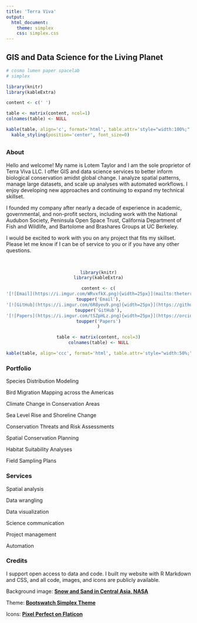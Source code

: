 ```yaml
---
title: 'Terra Viva'
output:
  html_document:
    theme: simplex
    css: simplex.css
---
```


## GIS and Data Science for the Living Planet

```r
# cosmo lumen paper spacelab
# simplex

library(knitr)
library(kableExtra)

content <- c(' ')

table <- matrix(content, ncol=1)
colnames(table) <- NULL

kable(table, align='c', format='html', table.attr='style="width:100%;"') %>%
  kable_styling(position='center', font_size=0)

```

## {.tabset .tabset-fade .tabset-pills}

### About

Hello and welcome! My name is Lotem Taylor and I am the sole proprietor of Terra Viva LLC. I offer GIS and data science services to better inform biological conservation amidst global change. I analyze spatial patterns, manage large datasets, and scale up analyses with automated workflows. I enjoy developing new approaches and continuing to expand my technical skillset.

I founded my company after nearly a decade of experience in academic, governmental, and non-profit sectors, including work with the National Audubon Society, Peninsula Open Space Trust, California Department of Fish and Wildlife, and Bartolome and Brashares Groups at UC Berkeley.

I would be excited to work with you on any project that fits my skillset. Please let me know if I can be of service to you or if you have any other questions.

<br>
<center>

```r

library(knitr)
library(kableExtra)

content <- c(
'[![Email](https://i.imgur.com/WRvxfkX.png){width=25px}](mailto:theterraviva@gmail.com)',
toupper('Email'),
'[![GitHub](https://i.imgur.com/6R8yeu9.png){width=25px}](https://github.com/TheTerraViva/)',
toupper('GitHub'),
'[![Papers](https://i.imgur.com/tSZpHLz.png){width=25px}](https://orcid.org/0000-0002-4881-6928)',
toupper('Papers')
)

table <- matrix(content, ncol=3)
colnames(table) <- NULL

kable(table, align='ccc', format='html', table.attr='style="width:50%;"')

```

</center>

### Portfolio

Species Distribution Modeling

Bird Migration Mapping across the Americas

Climate Change in Conservation Areas

Sea Level Rise and Shoreline Change

Conservation Threats and Risk Assessments

Spatial Conservation Planning

Habitat Suitability Analyses

Field Sampling Plans

### Services

Spatial analysis

Data wrangling

Data visualization

Science communication

Project management

Automation

### Credits

I support open access to data and code. I built my website with R Markdown and CSS, and all code, images, and icons are publicly available.

Background image: **[Snow and Sand in Central Asia, NASA](https://www.nasa.gov/image-feature/snow-and-sand-in-central-asia)**

Theme: **[Bootswatch Simplex Theme](https://bootswatch.com/simplex/)**

Icons: **[Pixel Perfect on Flaticon](https://www.flaticon.com/authors/pixel-perfect)**

